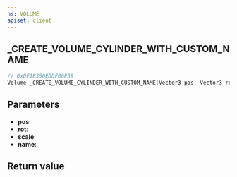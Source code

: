 ```yaml
---
ns: VOLUME
apiset: client
---
```

## _CREATE_VOLUME_CYLINDER_WITH_CUSTOM_NAME

```c
// 0xDF1E350EDDF06E59
Volume _CREATE_VOLUME_CYLINDER_WITH_CUSTOM_NAME(Vector3 pos, Vector3 rot, Vector3 scale, char* name);
```


## Parameters
* **pos**:
* **rot**:
* **scale**:
* **name**:

## Return value